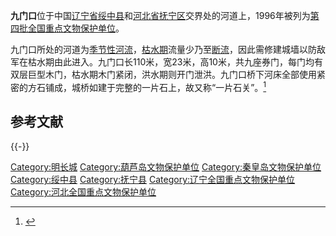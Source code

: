 {{coord|40|07|03|N|119|44|39|E|display=title|scale:10000}}
{{文物保护单位
| 级别 = 全国
| 名称 = [[万里长城|万里长城]]—九门口
| 图片 = Great Wall of China at Jiumenkou 10.jpg
| 说明 = 九门口长城
| 所在 = [[辽宁省|辽宁省]][[绥中县|绥中县]][[李家堡乡_(绥中县)|李家堡乡]]新堡子村
| 分类 = 古建筑
| 时代 = 明
| 编号 = [[第四批全国重点文物保护单位|第四批]]第136项
| 登录 = 1996年11月20日
}}

'''九门口'''位于中国[[辽宁省|辽宁省]][[绥中县|绥中县]]和[[河北省|河北省]][[抚宁区|抚宁区]]交界处的河道上，1996年被列为[[第四批全国重点文物保护单位|第四批全国重点文物保护单位]]。

九门口所处的河道为[[季节性河流|季节性河流]]，[[枯水期|枯水期]]流量少乃至[[断流|断流]]，因此需修建城墙以防敌军在枯水期由此进入。九门口长110米，宽23米，高10米，共九座券门，每门均有双层巨型木门，枯水期木门紧闭，洪水期则开门泄洪。九门口桥下河床全部使用紧密的方石铺成，城桥如建于完整的一片石上，故又称“一片石关”。<ref>{{Cite book |title=全国重点文物保护单位·第一至第五批·第Ⅰ卷 |publisher=文物出版社 |year=2004 |isbn=7-5010-1525-2 |pages=520 }}</ref>

{{commonscat|Great Wall of China at Jiumenkou}}

== 参考文献 ==
{{Reflist}}

{{-}}
{{辽宁全国重点文物保护单位}}
{{河北全国重点文物保护单位}}

{{DEFAULTSORT:Jiu}}
[[Category:明长城|Category:明长城]]
[[Category:葫芦岛文物保护单位|Category:葫芦岛文物保护单位]]
[[Category:秦皇岛文物保护单位|Category:秦皇岛文物保护单位]]
[[Category:绥中县|Category:绥中县]]
[[Category:抚宁县|Category:抚宁县]]
[[Category:辽宁全国重点文物保护单位|Category:辽宁全国重点文物保护单位]]
[[Category:河北全国重点文物保护单位|Category:河北全国重点文物保护单位]]